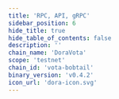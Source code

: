 ```yaml
---
title: 'RPC, API, gRPC'
sidebar_position: 6
hide_title: true
hide_table_of_contents: false
description: ''
chain_name: 'DoraVota'
scope: 'testnet'
chain_id: 'vota-bobtail'
binary_version: 'v0.4.2'
icon_url: 'dora-icon.svg'
---
```



<PageTitle
  iconUrl="img/dora-icon.svg"
  title="DoraVota Public Endpoints"
  chainId="vota-bobtail"
  version="v0.4.2"
/>

<Endpoints
  api="https://dora-t-api.noders.services"
  rpc="https://dora-t-rpc.noders.services"
  grpc="dora-t-grpc.noders.services:443"
  jsonRpc=""
/>
